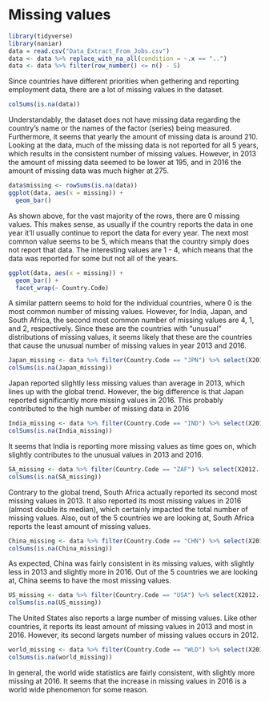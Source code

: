 # Missing values

```r
library(tidyverse)
library(naniar)
data = read.csv("Data_Extract_From_Jobs.csv")
data <- data %>% replace_with_na_all(condition = ~.x == "..")
data <- data %>% filter(row_number() <= n() - 5)
```

Since countries have different priorities when gethering and reporting employment data, there are a lot of missing values in the dataset.

```r
colSums(is.na(data))
```
Understandably, the dataset does not have missing data regarding the country's name or the names of the factor (series) being measured. Furthermore, it seems that yearly the amount of missing data is around 210. Looking at the data, much of the missing data is not reported for all 5 years, which results in the consistent number of missing values. However, in 2013 the amount of missing data seemed to be lower at 195, and in 2016 the amount of missing data was much higher at 275.

```r
data$missing <- rowSums(is.na(data))
ggplot(data, aes(x = missing)) +
  geom_bar()
```

As shown above, for the vast majority of the rows, there are 0 missing values. This makes sense, as usually if the country reports the data in one year it'll usually continue to report the data for every year.  The next most common value seems to be 5, which means that the country simply does not report that data. The interesting values are 1 - 4, which means that the data was reported for some but not all of the years.

```r
ggplot(data, aes(x = missing)) +
  geom_bar() +
  facet_wrap(~ Country.Code)
```

A similar pattern seems to hold for the individual countries, where 0 is the most common number of missing values. However, for India, Japan, and South Africa, the second most common number of missing values are 4, 1, and 2, respectively. Since these are the countries with "unusual" distributions of missing values, it seems likely that these are the countries that cause the unusual number of missing values in year 2013 and 2016.

```r
Japan_missing <- data %>% filter(Country.Code == "JPN") %>% select(X2012..YR2012., X2013..YR2013., X2014..YR2014., X2015..YR2015., X2016..YR2016.) 
colSums(is.na(Japan_missing))
```
Japan reported slightly less missing values than average in 2013, which lines up with the global trend. However, the big difference is that Japan reported significantly more missing values in 2016. This probably contributed to the high number of missing data in 2016

```r
India_missing <- data %>% filter(Country.Code == "IND") %>% select(X2012..YR2012., X2013..YR2013., X2014..YR2014., X2015..YR2015., X2016..YR2016.) 
colSums(is.na(India_missing))
```

It seems that India is reporting more missing values as time goes on, which slightly contributes to the unusual values in 2013 and 2016.

```r
SA_missing <- data %>% filter(Country.Code == "ZAF") %>% select(X2012..YR2012., X2013..YR2013., X2014..YR2014., X2015..YR2015., X2016..YR2016.) 
colSums(is.na(SA_missing))
```

Contrary to the global trend, South Africa actually reported its second most missing values in 2013. It also reported its most missing values in 2016 (almost double its median), which certainly impacted the total number of missing values. Also, out of the 5 countries we are looking at, South Africa reports the least amount of missing values.

```r
China_missing <- data %>% filter(Country.Code == "CHN") %>% select(X2012..YR2012., X2013..YR2013., X2014..YR2014., X2015..YR2015., X2016..YR2016.) 
colSums(is.na(China_missing))
```

As expected, China was fairly consistent in its missing values, with slightly less in 2013 and slightly more in 2016. Out of the 5 countries we are looking at, China seems to have the most missing values.

```r
US_missing <- data %>% filter(Country.Code == "USA") %>% select(X2012..YR2012., X2013..YR2013., X2014..YR2014., X2015..YR2015., X2016..YR2016.) 
colSums(is.na(US_missing))
```
The United States also reports a large number of missing values. Like other countries, it reports its least amount of missing values in 2013 and most in 2016. However, its second largets number of missing values occurs in 2012.

```r
world_missing <- data %>% filter(Country.Code == "WLD") %>% select(X2012..YR2012., X2013..YR2013., X2014..YR2014., X2015..YR2015., X2016..YR2016.) 
colSums(is.na(world_missing))
```

In general, the world wide statistics are fairly consistent, with slightly more missing at 2016. It seems that the increase in missing values in 2016 is a world wide phenomenon for some reason.